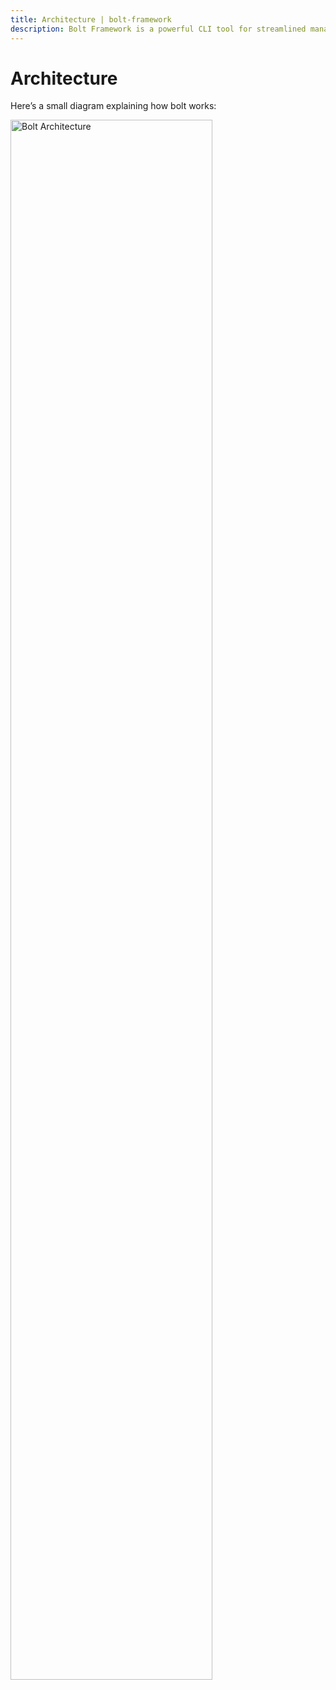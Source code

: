 ```yaml
---
title: Architecture | bolt-framework
description: Bolt Framework is a powerful CLI tool for streamlined management and deployment of projects and services.
---
```



<Meta title="Getting Started/Architecture" />

# Architecture

Here’s a small diagram explaining how bolt works:

<AppProvider>
  <Box
    sx={{
      _dark: {
        display: 'none',
      },
    }}
  >
    <img
      src="/assets/BoltArchitecture.png"
      width="80%"
      alt="Bolt Architecture"
    />
  </Box>

</AppProvider>
